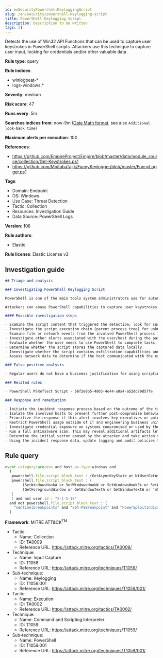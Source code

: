 ```yaml
---
id: enSecurityPowershellKeyloggingScript
slug: /en/security/powershell-keylogging-script
title: PowerShell Keylogging Script
description: Description to be written
tags: []
---
```


<div id="powershell-keylogging-script"></div>

Detects the use of Win32 API Functions that can be used to capture user keystrokes in PowerShell scripts. Attackers use this technique to capture user input, looking for credentials and/or other valuable data.

**Rule type**: query

**Rule indices**: 

* winlogbeat-*
* logs-windows.*

**Severity**: medium

**Risk score**: 47

**Runs every**: 5m

**Searches indices from**: now-9m ([Date Math format](((ref))/common-options.html#date-math), see also <DocLink id="enSecurityRulesUiCreate" section="set-the-rules-schedule">`Additional look-back time`</DocLink>)

**Maximum alerts per execution**: 100

**References**: 

* https://github.com/EmpireProject/Empire/blob/master/data/module_source/collection/Get-Keystrokes.ps1
* https://github.com/MojtabaTajik/FunnyKeylogger/blob/master/FunnyLogger.ps1

**Tags**: 

* Domain: Endpoint
* OS: Windows
* Use Case: Threat Detection
* Tactic: Collection
* Resources: Investigation Guide
* Data Source: PowerShell Logs

**Version**: 108

**Rule authors**: 

* Elastic

**Rule license**: Elastic License v2

## Investigation guide

```markdown
## Triage and analysis

### Investigating PowerShell Keylogging Script

PowerShell is one of the main tools system administrators use for automation, report routines, and other tasks. This makes it available for use in various environments, and creates an attractive way for attackers to execute code.

Attackers can abuse PowerShell capabilities to capture user keystrokes with the goal of stealing credentials and other valuable information as credit card data and confidential conversations.

#### Possible investigation steps

- Examine the script content that triggered the detection; look for suspicious DLL imports, collection or exfiltration capabilities, suspicious functions, encoded or compressed data, and other potentially malicious characteristics.
- Investigate the script execution chain (parent process tree) for unknown processes. Examine their executable files for prevalence, whether they are located in expected locations, and if they are signed with valid digital signatures.
- Examine file or network events from the involved PowerShell process for suspicious behavior.
- Investigate other alerts associated with the user/host during the past 48 hours.
- Evaluate whether the user needs to use PowerShell to complete tasks.
- Determine whether the script stores the captured data locally.
- Investigate whether the script contains exfiltration capabilities and identify the exfiltration server.
- Assess network data to determine if the host communicated with the exfiltration server.

### False positive analysis

- Regular users do not have a business justification for using scripting utilities to capture keystrokes, making false positives unlikely. In the case of authorized benign true positives (B-TPs), exceptions can be added.

### Related rules

- PowerShell PSReflect Script - 56f2e9b5-4803-4e44-a0a4-a52dc79d57fe

### Response and remediation

- Initiate the incident response process based on the outcome of the triage.
- Isolate the involved hosts to prevent further post-compromise behavior.
- Prioritize the response if this alert involves key executives or potentially valuable targets for espionage.
- Restrict PowerShell usage outside of IT and engineering business units using GPOs, AppLocker, Intune, or similar software.
- Investigate credential exposure on systems compromised or used by the attacker to ensure all compromised accounts are identified. Reset passwords for these accounts and other potentially compromised credentials, such as email, business systems, and web services.
- Run a full antimalware scan. This may reveal additional artifacts left in the system, persistence mechanisms, and malware components.
- Determine the initial vector abused by the attacker and take action to prevent reinfection through the same vector.
- Using the incident response data, update logging and audit policies to improve the mean time to detect (MTTD) and the mean time to respond (MTTR).
```

## Rule query

```js
event.category:process and host.os.type:windows and
  (
   powershell.file.script_block_text : (GetAsyncKeyState or NtUserGetAsyncKeyState or GetKeyboardState or "Get-Keystrokes") or
   powershell.file.script_block_text : (
        (SetWindowsHookA or SetWindowsHookW or SetWindowsHookEx or SetWindowsHookExA or NtUserSetWindowsHookEx) and
        (GetForegroundWindow or GetWindowTextA or GetWindowTextW or "WM_KEYBOARD_LL")
   )
   ) and not user.id : "S-1-5-18"
  and not powershell.file.script_block_text : (
    "sentinelbreakpoints" and "Set-PSBreakpoint" and "PowerSploitIndicators"
  )

```

**Framework**: MITRE ATT&CK<sup>TM</sup>

* Tactic:
    * Name: Collection
    * ID: TA0009
    * Reference URL: https://attack.mitre.org/tactics/TA0009/
* Technique:
    * Name: Input Capture
    * ID: T1056
    * Reference URL: https://attack.mitre.org/techniques/T1056/
* Sub-technique:
    * Name: Keylogging
    * ID: T1056.001
    * Reference URL: https://attack.mitre.org/techniques/T1056/001/
* Tactic:
    * Name: Execution
    * ID: TA0002
    * Reference URL: https://attack.mitre.org/tactics/TA0002/
* Technique:
    * Name: Command and Scripting Interpreter
    * ID: T1059
    * Reference URL: https://attack.mitre.org/techniques/T1059/
* Sub-technique:
    * Name: PowerShell
    * ID: T1059.001
    * Reference URL: https://attack.mitre.org/techniques/T1059/001/

